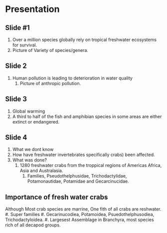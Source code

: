 # Presentation

## Slide #1
 #. Over a million species globally rely on tropical freshwater ecosystems for survival. 
  #. Picture of Variety of species/genera. 

## Slide 2
 #. Human pollution is leading to deterioration in water quality 
    #. Picture of anthropic pollution. 

## Slide 3 
  #. Global warming
  #. A third to half of the fish and amphibian species in some areas are either extinct or endangered. 

## Slide 4 
 #. What we dont know
   #. How have freshwater invertebrates specifically crabs) been affected. 
#. What was done? 
    #. 1280 freshwater crabs from the troppical regions of Americas Africa, Asia and Australasia. 
        #. Families, Pseudothelphusidae, Trichodactylidae, Potamonautidae, Potamidae and Gecarcinucidae. 

## Importance of fresh water crabs
Although Most crab species are marrine, One fith of all crabs are reshwater. 
    #. Super families 
        #. Gecarinucodiea, Potamoidea, Psuedothelphusodiea, Trichodactyloidea. 
    #. Largesest Assemblage in Branchyra, most species rich of all decapod groups. 


